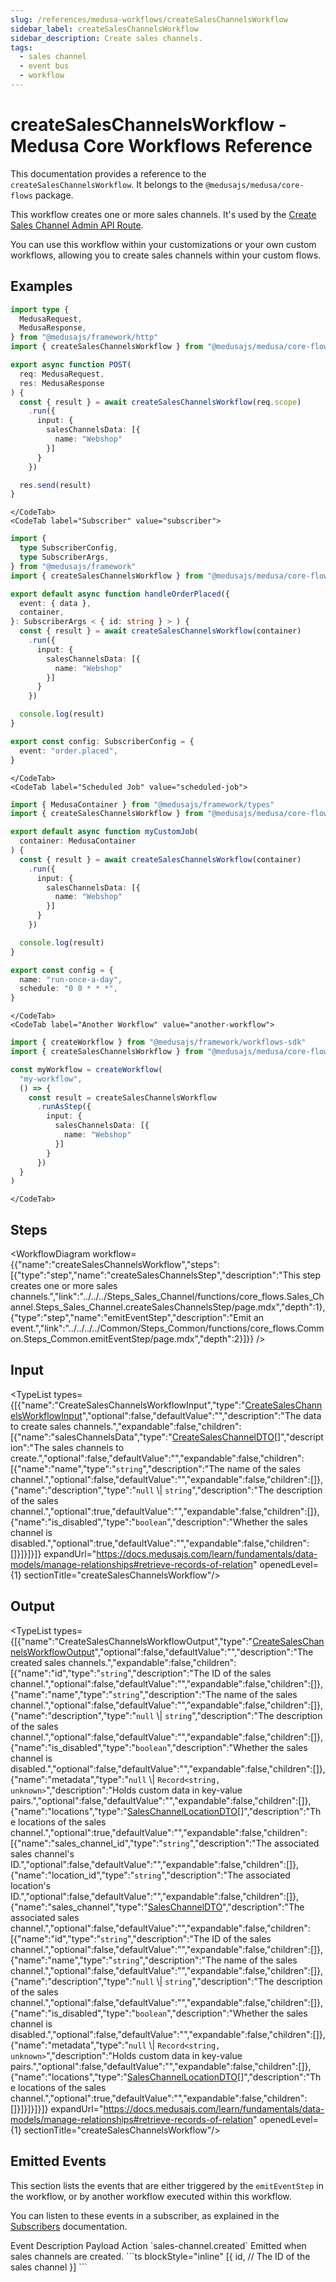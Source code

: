 ```yaml
---
slug: /references/medusa-workflows/createSalesChannelsWorkflow
sidebar_label: createSalesChannelsWorkflow
sidebar_description: Create sales channels.
tags:
  - sales channel
  - event bus
  - workflow
---
```



# createSalesChannelsWorkflow - Medusa Core Workflows Reference

This documentation provides a reference to the `createSalesChannelsWorkflow`. It belongs to the `@medusajs/medusa/core-flows` package.

This workflow creates one or more sales channels. It's used by the
[Create Sales Channel Admin API Route](https://docs.medusajs.com/api/admin#sales-channels\_postsaleschannels).

You can use this workflow within your customizations or your own custom workflows, allowing you to
create sales channels within your custom flows.

<SourceCodeLink link="https://github.com/medusajs/medusa/blob/e90dcedcd7627c61ed1a823400f734d624eaee05/packages/core/core-flows/src/sales-channel/workflows/create-sales-channels.ts#L54" />

## Examples

<CodeTabs group="workflow-exection">
    <CodeTab label="API Route" value="api-route">
    
```ts title="src/api/workflow/route.ts"
import type {
  MedusaRequest,
  MedusaResponse,
} from "@medusajs/framework/http"
import { createSalesChannelsWorkflow } from "@medusajs/medusa/core-flows"

export async function POST(
  req: MedusaRequest,
  res: MedusaResponse
) {
  const { result } = await createSalesChannelsWorkflow(req.scope)
    .run({
      input: {
        salesChannelsData: [{
          name: "Webshop"
        }]
      }
    })

  res.send(result)
}
```

    </CodeTab>
    <CodeTab label="Subscriber" value="subscriber">
    
```ts title="src/subscribers/order-placed.ts"
import {
  type SubscriberConfig,
  type SubscriberArgs,
} from "@medusajs/framework"
import { createSalesChannelsWorkflow } from "@medusajs/medusa/core-flows"

export default async function handleOrderPlaced({
  event: { data },
  container,
}: SubscriberArgs < { id: string } > ) {
  const { result } = await createSalesChannelsWorkflow(container)
    .run({
      input: {
        salesChannelsData: [{
          name: "Webshop"
        }]
      }
    })

  console.log(result)
}

export const config: SubscriberConfig = {
  event: "order.placed",
}
```

    </CodeTab>
    <CodeTab label="Scheduled Job" value="scheduled-job">
    
```ts title="src/jobs/message-daily.ts"
import { MedusaContainer } from "@medusajs/framework/types"
import { createSalesChannelsWorkflow } from "@medusajs/medusa/core-flows"

export default async function myCustomJob(
  container: MedusaContainer
) {
  const { result } = await createSalesChannelsWorkflow(container)
    .run({
      input: {
        salesChannelsData: [{
          name: "Webshop"
        }]
      }
    })

  console.log(result)
}

export const config = {
  name: "run-once-a-day",
  schedule: "0 0 * * *",
}
```

    </CodeTab>
    <CodeTab label="Another Workflow" value="another-workflow">
    
```ts title="src/workflows/my-workflow.ts"
import { createWorkflow } from "@medusajs/framework/workflows-sdk"
import { createSalesChannelsWorkflow } from "@medusajs/medusa/core-flows"

const myWorkflow = createWorkflow(
  "my-workflow",
  () => {
    const result = createSalesChannelsWorkflow
      .runAsStep({
        input: {
          salesChannelsData: [{
            name: "Webshop"
          }]
        }
      })
  }
)
```

    </CodeTab>
  </CodeTabs>

## Steps

<WorkflowDiagram workflow={{"name":"createSalesChannelsWorkflow","steps":[{"type":"step","name":"createSalesChannelsStep","description":"This step creates one or more sales channels.","link":"../../../Steps_Sales_Channel/functions/core_flows.Sales_Channel.Steps_Sales_Channel.createSalesChannelsStep/page.mdx","depth":1},{"type":"step","name":"emitEventStep","description":"Emit an event.","link":"../../../../Common/Steps_Common/functions/core_flows.Common.Steps_Common.emitEventStep/page.mdx","depth":2}]}} />

## Input

<TypeList types={[{"name":"CreateSalesChannelsWorkflowInput","type":"[CreateSalesChannelsWorkflowInput](../../../../types/core_flows.CreateSalesChannelsWorkflowInput/page.mdx)","optional":false,"defaultValue":"","description":"The data to create sales channels.","expandable":false,"children":[{"name":"salesChannelsData","type":"[CreateSalesChannelDTO](../../../../../sales_channel/interfaces/sales_channel.CreateSalesChannelDTO/page.mdx)[]","description":"The sales channels to create.","optional":false,"defaultValue":"","expandable":false,"children":[{"name":"name","type":"`string`","description":"The name of the sales channel.","optional":false,"defaultValue":"","expandable":false,"children":[]},{"name":"description","type":"`null` \\| `string`","description":"The description of the sales channel.","optional":true,"defaultValue":"","expandable":false,"children":[]},{"name":"is_disabled","type":"`boolean`","description":"Whether the sales channel is disabled.","optional":true,"defaultValue":"","expandable":false,"children":[]}]}]}]} expandUrl="https://docs.medusajs.com/learn/fundamentals/data-models/manage-relationships#retrieve-records-of-relation" openedLevel={1} sectionTitle="createSalesChannelsWorkflow"/>

## Output

<TypeList types={[{"name":"CreateSalesChannelsWorkflowOutput","type":"[CreateSalesChannelsWorkflowOutput](../../../../types/core_flows.CreateSalesChannelsWorkflowOutput/page.mdx)","optional":false,"defaultValue":"","description":"The created sales channels.","expandable":false,"children":[{"name":"id","type":"`string`","description":"The ID of the sales channel.","optional":false,"defaultValue":"","expandable":false,"children":[]},{"name":"name","type":"`string`","description":"The name of the sales channel.","optional":false,"defaultValue":"","expandable":false,"children":[]},{"name":"description","type":"`null` \\| `string`","description":"The description of the sales channel.","optional":false,"defaultValue":"","expandable":false,"children":[]},{"name":"is_disabled","type":"`boolean`","description":"Whether the sales channel is disabled.","optional":false,"defaultValue":"","expandable":false,"children":[]},{"name":"metadata","type":"`null` \\| `Record<string, unknown>`","description":"Holds custom data in key-value pairs.","optional":false,"defaultValue":"","expandable":false,"children":[]},{"name":"locations","type":"[SalesChannelLocationDTO](../../../../../sales_channel/interfaces/sales_channel.SalesChannelLocationDTO/page.mdx)[]","description":"The locations of the sales channel.","optional":true,"defaultValue":"","expandable":false,"children":[{"name":"sales_channel_id","type":"`string`","description":"The associated sales channel's ID.","optional":false,"defaultValue":"","expandable":false,"children":[]},{"name":"location_id","type":"`string`","description":"The associated location's ID.","optional":false,"defaultValue":"","expandable":false,"children":[]},{"name":"sales_channel","type":"[SalesChannelDTO](../../../../../sales_channel/interfaces/sales_channel.SalesChannelDTO/page.mdx)","description":"The associated sales channel.","optional":false,"defaultValue":"","expandable":false,"children":[{"name":"id","type":"`string`","description":"The ID of the sales channel.","optional":false,"defaultValue":"","expandable":false,"children":[]},{"name":"name","type":"`string`","description":"The name of the sales channel.","optional":false,"defaultValue":"","expandable":false,"children":[]},{"name":"description","type":"`null` \\| `string`","description":"The description of the sales channel.","optional":false,"defaultValue":"","expandable":false,"children":[]},{"name":"is_disabled","type":"`boolean`","description":"Whether the sales channel is disabled.","optional":false,"defaultValue":"","expandable":false,"children":[]},{"name":"metadata","type":"`null` \\| `Record<string, unknown>`","description":"Holds custom data in key-value pairs.","optional":false,"defaultValue":"","expandable":false,"children":[]},{"name":"locations","type":"[SalesChannelLocationDTO](../../../../../sales_channel/interfaces/sales_channel.SalesChannelLocationDTO/page.mdx)[]","description":"The locations of the sales channel.","optional":true,"defaultValue":"","expandable":false,"children":[]}]}]}]}]} expandUrl="https://docs.medusajs.com/learn/fundamentals/data-models/manage-relationships#retrieve-records-of-relation" openedLevel={1} sectionTitle="createSalesChannelsWorkflow"/>

## Emitted Events

This section lists the events that are either triggered by the `emitEventStep` in the workflow, or by another workflow executed within this workflow.

You can listen to these events in a subscriber, as explained in the [Subscribers](https://docs.medusajs.com/learn/fundamentals/events-and-subscribers) documentation.

<Table>
  <Table.Header>
    <Table.Row>
      <Table.HeaderCell>
Event
</Table.HeaderCell>
      <Table.HeaderCell>
Description
</Table.HeaderCell>
      <Table.HeaderCell>
Payload
</Table.HeaderCell>
      <Table.HeaderCell>
Action
</Table.HeaderCell>
    </Table.Row>
  </Table.Header>
  <Table.Body>
    <Table.Row>
      <Table.Cell>
`sales-channel.created`
</Table.Cell>
      <Table.Cell>
Emitted when sales channels are created.
</Table.Cell>
      <Table.Cell>
```ts blockStyle="inline"
[{
  id, // The ID of the sales channel
}]
```
</Table.Cell>
      <Table.Cell>
<CopyGeneratedSnippetButton tooltipText="Copy subscriber for event" type="subscriber" options={{
        event: "sales-channel.created",
        payload: `\`\`\`ts
[{
  id, // The ID of the sales channel
}]
\`\`\``
        }}/>
</Table.Cell>
    </Table.Row>
  </Table.Body>
</Table>
